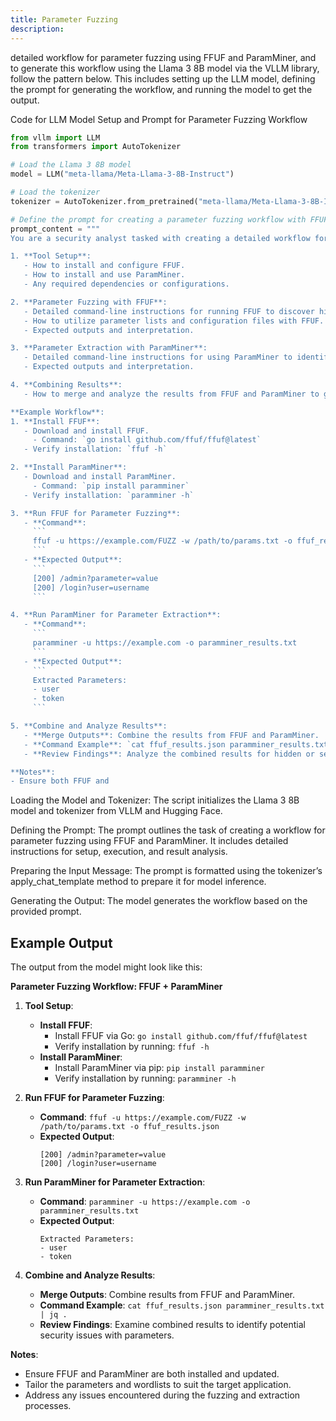 ```yaml
---
title: Parameter Fuzzing
description:
---
```


detailed workflow for parameter fuzzing using FFUF and ParamMiner, and to generate this workflow using the Llama 3 8B model via the VLLM library, follow the pattern below. This includes setting up the LLM model, defining the prompt for generating the workflow, and running the model to get the output.

Code for LLM Model Setup and Prompt for Parameter Fuzzing Workflow

```python
from vllm import LLM
from transformers import AutoTokenizer

# Load the Llama 3 8B model
model = LLM("meta-llama/Meta-Llama-3-8B-Instruct")

# Load the tokenizer
tokenizer = AutoTokenizer.from_pretrained("meta-llama/Meta-Llama-3-8B-Instruct")

# Define the prompt for creating a parameter fuzzing workflow with FFUF and ParamMiner
prompt_content = """
You are a security analyst tasked with creating a detailed workflow for parameter fuzzing on a web application using two tools: FFUF and ParamMiner. Please provide a comprehensive step-by-step guide that includes:

1. **Tool Setup**:
   - How to install and configure FFUF.
   - How to install and use ParamMiner.
   - Any required dependencies or configurations.

2. **Parameter Fuzzing with FFUF**:
   - Detailed command-line instructions for running FFUF to discover hidden parameters.
   - How to utilize parameter lists and configuration files with FFUF.
   - Expected outputs and interpretation.

3. **Parameter Extraction with ParamMiner**:
   - Detailed command-line instructions for using ParamMiner to identify and extract hidden parameters from the application.
   - Expected outputs and interpretation.

4. **Combining Results**:
   - How to merge and analyze the results from FFUF and ParamMiner to get a comprehensive view of application parameters.

**Example Workflow**:
1. **Install FFUF**:
   - Download and install FFUF.
     - Command: `go install github.com/ffuf/ffuf@latest`
   - Verify installation: `ffuf -h`

2. **Install ParamMiner**:
   - Download and install ParamMiner.
     - Command: `pip install paramminer`
   - Verify installation: `paramminer -h`

3. **Run FFUF for Parameter Fuzzing**:
   - **Command**:
     ```
     ffuf -u https://example.com/FUZZ -w /path/to/params.txt -o ffuf_results.json
     ```
   - **Expected Output**:
     ```
     [200] /admin?parameter=value
     [200] /login?user=username
     ```

4. **Run ParamMiner for Parameter Extraction**:
   - **Command**:
     ```
     paramminer -u https://example.com -o paramminer_results.txt
     ```
   - **Expected Output**:
     ```
     Extracted Parameters:
     - user
     - token
     ```

5. **Combine and Analyze Results**:
   - **Merge Outputs**: Combine the results from FFUF and ParamMiner.
   - **Command Example**: `cat ffuf_results.json paramminer_results.txt | jq .`
   - **Review Findings**: Analyze the combined results for hidden or sensitive parameters that could be exploited.

**Notes**:
- Ensure both FFUF and 
```

Loading the Model and Tokenizer: The script initializes the Llama 3 8B model and tokenizer from VLLM and Hugging Face.

Defining the Prompt: The prompt outlines the task of creating a workflow for parameter fuzzing using FFUF and ParamMiner. It includes detailed instructions for setup, execution, and result analysis.

Preparing the Input Message: The prompt is formatted using the tokenizer’s apply_chat_template method to prepare it for model inference.

Generating the Output: The model generates the workflow based on the provided prompt.

## Example Output

The output from the model might look like this:


**Parameter Fuzzing Workflow: FFUF + ParamMiner**

1. **Tool Setup**:
   - **Install FFUF**:
     - Install FFUF via Go: `go install github.com/ffuf/ffuf@latest`
     - Verify installation by running: `ffuf -h`
   - **Install ParamMiner**:
     - Install ParamMiner via pip: `pip install paramminer`
     - Verify installation by running: `paramminer -h`

2. **Run FFUF for Parameter Fuzzing**:
   - **Command**: `ffuf -u https://example.com/FUZZ -w /path/to/params.txt -o ffuf_results.json`
   - **Expected Output**:
     ```
     [200] /admin?parameter=value
     [200] /login?user=username
     ```

3. **Run ParamMiner for Parameter Extraction**:
   - **Command**: `paramminer -u https://example.com -o paramminer_results.txt`
   - **Expected Output**:
     ```
     Extracted Parameters:
     - user
     - token
     ```

4. **Combine and Analyze Results**:
   - **Merge Outputs**: Combine results from FFUF and ParamMiner.
   - **Command Example**: `cat ffuf_results.json paramminer_results.txt | jq .`
   - **Review Findings**: Examine combined results to identify potential security issues with parameters.

**Notes**:
- Ensure FFUF and ParamMiner are both installed and updated.
- Tailor the parameters and wordlists to suit the target application.
- Address any issues encountered during the fuzzing and extraction processes.





